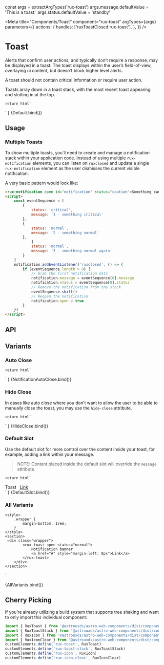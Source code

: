 const args = extractArgTypes('rux-toast')
args.message.defaultValue =
    'This is a toast.'
args.status.defaultValue = 'standby'

<Meta
    title="Components/Toast"
    component="rux-toast"
    argTypes={args}
    parameters={{
        actions: {
            handles: ['ruxToastClosed rux-toast'],
        },
    }}
/>

# Toast

Alerts that confirm user actions, and typically don’t require a response, may be displayed in a toast. The toast displays within the user’s field-of-view, overlaying ui content, but doesn’t block higher level alerts.

A toast should not contain critical information or require user action.

Toasts array down in a toast stack, with the most recent toast appearing and slotting in at the top.

    return html`
<div style="display: flex; flex-flow: column; justify-content: center;">
    <rux-toast
        .closeAfter="${args.closeAfter}"
        .hideClose="${args.hideClose}"
        status="${args.status}"
        message="${args.message}"
    ></rux-toast>
</div>
    `
}

<Canvas>
    <Story
        name="Default"
        height="100px"
        args={{
            closeAfter: null,
            message: "This is a toast",
            status: "standby"
        }}
    >
        {Default.bind()}
    </Story>
</Canvas>

## Usage

### Multiple Toasts

To show multiple toasts, you'll need to create and manage a notification stack within your application code.
Instead of using multiple `rux-notification` elements, you can listen on `ruxclosed` and update a single `rux-notification`
element as the user dismisses the current visible notification.

A very basic pattern would look like:

```html
<rux-notification open id="notification" status="caution">Something caution has happened!</rux-notification>
<script>
    const eventSequence = [
        {
            status: 'critical',
            message: '1 - something critical'
        },
        {
            status: 'normal',
            message: '2 - something normal'
        },
            {
            status: 'normal',
            message: '3 - something normal again'
        }
    ]
    notification.addEventListener('ruxclosed', () => {
        if (eventSequence.length > 0) {
            // Grab the first notification data
            notification.message = eventSequence[0].message
            notification.status = eventSequence[0].status
            // Remove the notification from the stack
            eventSequence.shift()
            // Reopen the notification
            notification.open = true
        }
    })
</script>
```

## API

<ArgsTable of="rux-toast" />

## Variants

### Auto Close

    return html`
<div style="display: flex; flex-flow: column; justify-content: center;">
    <rux-toast
        .closeAfter="${args.closeAfter}"
        .status="${args.status}"
        message="This is a toast. It will disappear in 2000 ms."
    ></rux-toast>
</div>
    `
}

<Canvas>
    <Story
        args={{
            closeAfter: 2000,
        }}
        name="Auto Close"
        height="100px"
    >
        {NotificationAutoClose.bind()}
    </Story>
</Canvas>

### Hide Close

In cases like auto close where you don't want to allow the user to be able to manually close the toast,
you may use the `hide-close` attribute.

    return html`
<div style="display: flex; flex-flow: column; justify-content: center;">
    <rux-toast
        .closeAfter="${args.closeAfter}"
        .status="${args.status}"
        .hideClose="${args.hideClose}"
        message="This is a toast. It will disappear in 2000 ms."
    ></rux-toast>
</div>
    `
}

<Canvas>
    <Story
        args={{
            hideClose: true
        }}
        name="Hide Close"
        height="100px"
    >
        {HideClose.bind()}
    </Story>
</Canvas>

### Default Slot

Use the default slot for more control over the content inside your toast, for example, adding a link
within your message.

> NOTE: Content placed inside the default slot will override the `message` attribute.

    return html`
<div style="display: flex; flex-flow: column; justify-content: center;">
    <rux-toast
        .closeAfter="${args.closeAfter}"
        status="${args.status}"
        message="${args.message}"
        .hideClose="${args.hideClose}"
    >
    Toast
    <a href="#" style="margin-left: 8px">Link</a>
    </rux-toast>
</div>
    `
}

<Canvas>
    <Story name="Default Slot" height="100px">
        {DefaultSlot.bind()}
    </Story>
</Canvas>

### All Variants

    <style>
        .wrapper {
            margin-bottom: 1rem;
        }
    </style>
    <section>
     <div class="wrapper">
            <rux-toast open status="normal">
                Notification banner
                <a href="#" style="margin-left: 8px">Link</a>
            </rux-toast>
        </div>
    </section>
`

<Canvas>
    <Story
        name="All Variants"
        argTypes={{
            closeAfter: { table: { disable: true } },
            message: { table: { disable: true } },
            open: { table: { disable: true } },
            status: { table: { disable: true } }
        }}
    >
        {AllVariants.bind()}
    </Story>
</Canvas>

## Cherry Picking

If you're already utilizing a build system that supports tree shaking and want to only import this individual component:

```js
import { RuxToast } from '@astrouxds/astro-web-components/dist/components/rux-toast'
import { RuxToastStack } from '@astrouxds/astro-web-components/dist/components/rux-toast-stack'
import { RuxIcon } from '@astrouxds/astro-web-components/dist/components/rux-icon'
import { RuxIconClear } from '@astrouxds/astro-web-components/dist/components/rux-icon-clear'
customElements.define('rux-toast', RuxToast)
customElements.define('rux-toast-stack', RuxToastStack)
customElements.define('rux-icon', RuxIcon)
customElements.define('rux-icon-clear', RuxIconClear)
```
